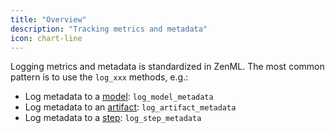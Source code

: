 ```yaml
---
title: "Overview"
description: "Tracking metrics and metadata"
icon: chart-line
---
```


Logging metrics and metadata is standardized in ZenML. The most common pattern is to use the `log_xxx` methods, e.g.:

* Log metadata to a [model](/usage/resource-data-management/track-metrics-metadata/attach-metadata-to-a-model): `log_model_metadata`
* Log metadata to an [artifact](/usage/resource-data-management/track-metrics-metadata/attach-metadata-to-an-artifact): `log_artifact_metadata`
* Log metadata to a [step](/usage/resource-data-management/track-metrics-metadata/attach-metadata-to-steps): `log_step_metadata`

